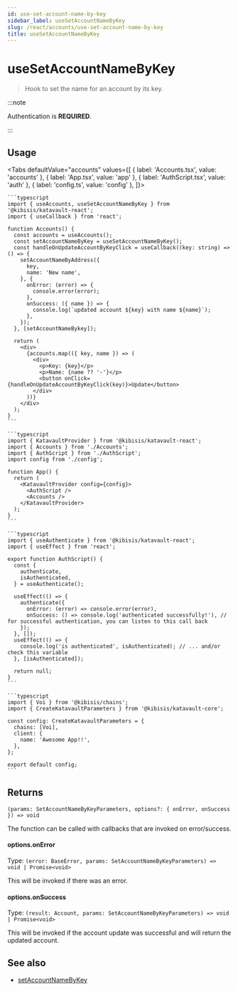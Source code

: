 ```yaml
---
id: use-set-account-name-by-key
sidebar_label: useSetAccountNameByKey
slug: /react/accounts/use-set-account-name-by-key
title: useSetAccountNameByKey
---
```



<!-- components -->

# useSetAccountNameByKey

> Hook to set the name for an account by its key.

:::note

Authentication is **REQUIRED**.

:::

<SectionBreak />

## Usage

<Tabs
  defaultValue="accounts"
  values={[
    { label: 'Accounts.tsx', value: 'accounts' },
    { label: 'App.tsx', value: 'app' },
    { label: 'AuthScript.tsx', value: 'auth' },
    { label: 'config.ts', value: 'config' },
  ]}>
  <TabItem value="accounts">

    ```typescript
    import { useAccounts, useSetAccountNameByKey } from '@kibisis/katavault-react';
    import { useCallback } from 'react';

    function Accounts() {
      const accounts = useAccounts();
      const setAccountNameByKey = useSetAccountNameByKey();
      const handleOnUpdateAccountByKeyClick = useCallback((key: string) => () => {
        setAccountNameByAddress({
          key,
          name: 'New name',
        }, {
          onError: (error) => {
            console.error(error);
          },
          onSuccess: ({ name }) => {
            console.log(`updated account ${key} with name ${name}`);
          },
        });
      }, [setAccountNameBykey]);

      return (
        <div>
          {accounts.map(({ key, name }) => (
            <div>
              <p>Key: {key}</p>
              <p>Name: {name ?? '-'}</p>
              <button onClick={handleOnUpdateAccountByKeyClick(key)}>Update</button>
            </div>
          ))}
        </div>
      );
    }
    ```

  </TabItem>
  <TabItem value="app">

    ```typescript
    import { KatavaultProvider } from '@kibisis/katavault-react';
    import { Accounts } from './Accounts';
    import { AuthScript } from './AuthScript';
    import config from './config';

    function App() {
      return (
        <KatavaultProvider config={config}>
          <AuthScript />
          <Accounts />
        </KatavaultProvider>
      );
    }
    ```

  </TabItem>
  <TabItem value="auth">

    ```typescript
    import { useAuthenticate } from '@kibisis/katavault-react';
    import { useEffect } from 'react';

    export function AuthScript() {
      const {
        authenticate,
        isAuthenticated,
      } = useAuthenticate();

      useEffect(() => {
        authenticate({
          onError: (error) => console.error(error),
          onSuccess: () => console.log('authenticated successfully!'), // for successful authentication, you can listen to this call back
        });
      }, []);
      useEffect(() => {
        console.log('is authenticated', isAuthenticated); // ... and/or check this variable
      }, [isAuthenticated]);

      return null;
    }
    ```

  </TabItem>
  <TabItem value="config">

    ```typescript
    import { Voi } from '@kibisis/chains';
    import { CreateKatavaultParameters } from '@kibisis/katavault-core';

    const config: CreateKatavaultParameters = {
      chains: [Voi],
      client: {
        name: 'Awesome App!!',
      },
    };

    export default config;
    ```

  </TabItem>
</Tabs>

<SectionBreak />

## Returns

`(params: SetAccountNameByKeyParameters, options?: { onError, onSuccess }) => void`

The function can be called with callbacks that are invoked on error/success.

#### options.onError

Type: `(error: BaseError, params: SetAccountNameByKeyParameters) => void | Promise<void>`

This will be invoked if there was an error.

#### options.onSuccess

Type: `(result: Account, params: SetAccountNameByKeyParameters) => void | Promise<void>`

This will be invoked if the account update was successful and will return the updated account.

## See also

* [setAccountNameByKey](02-core/03-accounts/04-set-account-name-by-key.mdx)
